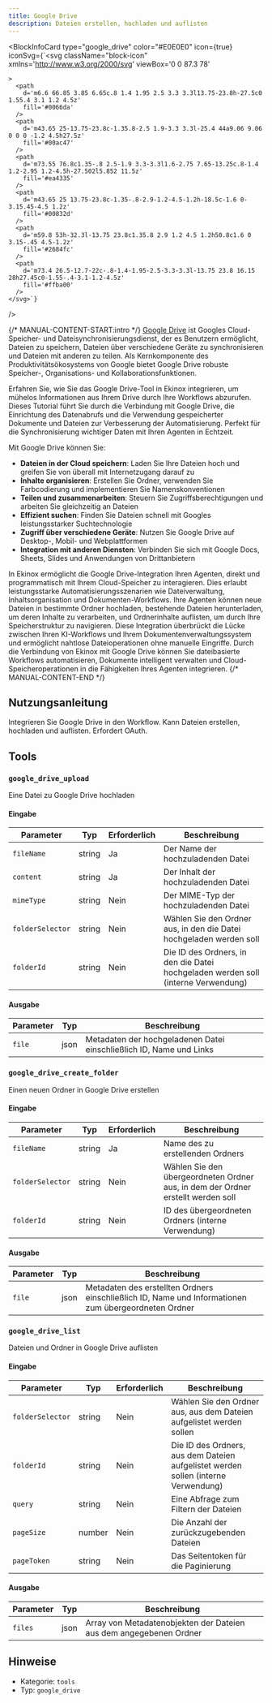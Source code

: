 ```yaml
---
title: Google Drive
description: Dateien erstellen, hochladen und auflisten
---
```



<BlockInfoCard
  type="google_drive"
  color="#E0E0E0"
  icon={true}
  iconSvg={`<svg className="block-icon"
      xmlns='http://www.w3.org/2000/svg'
      viewBox='0 0 87.3 78'



    >
      <path
        d='m6.6 66.85 3.85 6.65c.8 1.4 1.95 2.5 3.3 3.3l13.75-23.8h-27.5c0 1.55.4 3.1 1.2 4.5z'
        fill='#0066da'
      />
      <path
        d='m43.65 25-13.75-23.8c-1.35.8-2.5 1.9-3.3 3.3l-25.4 44a9.06 9.06 0 0 0 -1.2 4.5h27.5z'
        fill='#00ac47'
      />
      <path
        d='m73.55 76.8c1.35-.8 2.5-1.9 3.3-3.3l1.6-2.75 7.65-13.25c.8-1.4 1.2-2.95 1.2-4.5h-27.502l5.852 11.5z'
        fill='#ea4335'
      />
      <path
        d='m43.65 25 13.75-23.8c-1.35-.8-2.9-1.2-4.5-1.2h-18.5c-1.6 0-3.15.45-4.5 1.2z'
        fill='#00832d'
      />
      <path
        d='m59.8 53h-32.3l-13.75 23.8c1.35.8 2.9 1.2 4.5 1.2h50.8c1.6 0 3.15-.45 4.5-1.2z'
        fill='#2684fc'
      />
      <path
        d='m73.4 26.5-12.7-22c-.8-1.4-1.95-2.5-3.3-3.3l-13.75 23.8 16.15 28h27.45c0-1.55-.4-3.1-1.2-4.5z'
        fill='#ffba00'
      />
    </svg>`}
/>

{/* MANUAL-CONTENT-START:intro */}
[Google Drive](https://drive.google.com) ist Googles Cloud-Speicher- und Dateisynchronisierungsdienst, der es Benutzern ermöglicht, Dateien zu speichern, Dateien über verschiedene Geräte zu synchronisieren und Dateien mit anderen zu teilen. Als Kernkomponente des Produktivitätsökosystems von Google bietet Google Drive robuste Speicher-, Organisations- und Kollaborationsfunktionen.

Erfahren Sie, wie Sie das Google Drive-Tool in Ekinox integrieren, um mühelos Informationen aus Ihrem Drive durch Ihre Workflows abzurufen. Dieses Tutorial führt Sie durch die Verbindung mit Google Drive, die Einrichtung des Datenabrufs und die Verwendung gespeicherter Dokumente und Dateien zur Verbesserung der Automatisierung. Perfekt für die Synchronisierung wichtiger Daten mit Ihren Agenten in Echtzeit.


Mit Google Drive können Sie:

- **Dateien in der Cloud speichern**: Laden Sie Ihre Dateien hoch und greifen Sie von überall mit Internetzugang darauf zu
- **Inhalte organisieren**: Erstellen Sie Ordner, verwenden Sie Farbcodierung und implementieren Sie Namenskonventionen
- **Teilen und zusammenarbeiten**: Steuern Sie Zugriffsberechtigungen und arbeiten Sie gleichzeitig an Dateien
- **Effizient suchen**: Finden Sie Dateien schnell mit Googles leistungsstarker Suchtechnologie
- **Zugriff über verschiedene Geräte**: Nutzen Sie Google Drive auf Desktop-, Mobil- und Webplattformen
- **Integration mit anderen Diensten**: Verbinden Sie sich mit Google Docs, Sheets, Slides und Anwendungen von Drittanbietern

In Ekinox ermöglicht die Google Drive-Integration Ihren Agenten, direkt und programmatisch mit Ihrem Cloud-Speicher zu interagieren. Dies erlaubt leistungsstarke Automatisierungsszenarien wie Dateiverwaltung, Inhaltsorganisation und Dokumenten-Workflows. Ihre Agenten können neue Dateien in bestimmte Ordner hochladen, bestehende Dateien herunterladen, um deren Inhalte zu verarbeiten, und Ordnerinhalte auflisten, um durch Ihre Speicherstruktur zu navigieren. Diese Integration überbrückt die Lücke zwischen Ihren KI-Workflows und Ihrem Dokumentenverwaltungssystem und ermöglicht nahtlose Dateioperationen ohne manuelle Eingriffe. Durch die Verbindung von Ekinox mit Google Drive können Sie dateibasierte Workflows automatisieren, Dokumente intelligent verwalten und Cloud-Speicheroperationen in die Fähigkeiten Ihres Agenten integrieren.
{/* MANUAL-CONTENT-END */}

## Nutzungsanleitung

Integrieren Sie Google Drive in den Workflow. Kann Dateien erstellen, hochladen und auflisten. Erfordert OAuth.

## Tools

### `google_drive_upload`

Eine Datei zu Google Drive hochladen

#### Eingabe

| Parameter | Typ | Erforderlich | Beschreibung |
| --------- | ---- | -------- | ----------- |
| `fileName` | string | Ja | Der Name der hochzuladenden Datei |
| `content` | string | Ja | Der Inhalt der hochzuladenden Datei |
| `mimeType` | string | Nein | Der MIME-Typ der hochzuladenden Datei |
| `folderSelector` | string | Nein | Wählen Sie den Ordner aus, in den die Datei hochgeladen werden soll |
| `folderId` | string | Nein | Die ID des Ordners, in den die Datei hochgeladen werden soll \(interne Verwendung\) |

#### Ausgabe

| Parameter | Typ | Beschreibung |
| --------- | ---- | ----------- |
| `file` | json | Metadaten der hochgeladenen Datei einschließlich ID, Name und Links |

### `google_drive_create_folder`

Einen neuen Ordner in Google Drive erstellen

#### Eingabe

| Parameter | Typ | Erforderlich | Beschreibung |
| --------- | ---- | -------- | ----------- |
| `fileName` | string | Ja | Name des zu erstellenden Ordners |
| `folderSelector` | string | Nein | Wählen Sie den übergeordneten Ordner aus, in dem der Ordner erstellt werden soll |
| `folderId` | string | Nein | ID des übergeordneten Ordners \(interne Verwendung\) |

#### Ausgabe

| Parameter | Typ | Beschreibung |
| --------- | ---- | ----------- |
| `file` | json | Metadaten des erstellten Ordners einschließlich ID, Name und Informationen zum übergeordneten Ordner |

### `google_drive_list`

Dateien und Ordner in Google Drive auflisten

#### Eingabe

| Parameter | Typ | Erforderlich | Beschreibung |
| --------- | ---- | -------- | ----------- |
| `folderSelector` | string | Nein | Wählen Sie den Ordner aus, aus dem Dateien aufgelistet werden sollen |
| `folderId` | string | Nein | Die ID des Ordners, aus dem Dateien aufgelistet werden sollen \(interne Verwendung\) |
| `query` | string | Nein | Eine Abfrage zum Filtern der Dateien |
| `pageSize` | number | Nein | Die Anzahl der zurückzugebenden Dateien |
| `pageToken` | string | Nein | Das Seitentoken für die Paginierung |

#### Ausgabe

| Parameter | Typ | Beschreibung |
| --------- | ---- | ----------- |
| `files` | json | Array von Metadatenobjekten der Dateien aus dem angegebenen Ordner |

## Hinweise

- Kategorie: `tools`
- Typ: `google_drive`
